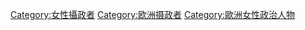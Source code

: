 [[Category:女性攝政者|Category:女性攝政者]]
[[Category:欧洲摄政者|Category:欧洲摄政者]]
[[Category:歐洲女性政治人物|Category:歐洲女性政治人物]]